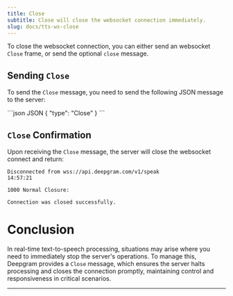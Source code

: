 ```yaml
---
title: Close
subtitle: Close will close the websocket connection immediately.
slug: docs/tts-ws-close
---
```


<div class="flex flex-row gap-2">
  <Markdown src="../snippets/tts-stream-available.mdx" />
</div>

To close the websocket connection, you can either send an websocket `Close` frame, or send the optional `close` message.

## Sending `Close`

To send the `Close` message, you need to send the following JSON message to the server:

<CodeGroup>
  ```json JSON
  {
      "type": "Close"
  }
  ```
</CodeGroup>

## `Close` Confirmation

Upon receiving the `Close` message, the server will close the websocket connect and return:

```
Disconnected from wss://api.deepgram.com/v1/speak  
14:57:21  

1000 Normal Closure:

Connection was closed successfully.
```

# Conclusion

In real-time text-to-speech processing, situations may arise where you need to immediately stop the server's operations. To manage this, Deepgram provides a `Close` message, which ensures the server halts processing and closes the connection promptly, maintaining control and responsiveness in critical scenarios.

***
